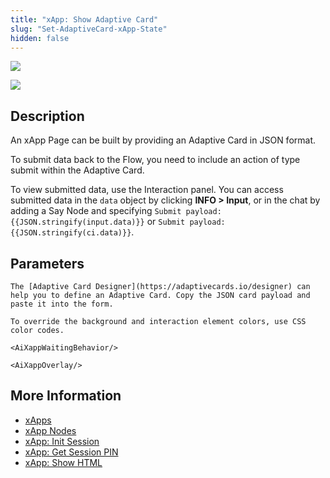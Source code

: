 ```yaml
---
title: "xApp: Show Adaptive Card"
slug: "Set-AdaptiveCard-xApp-State"
hidden: false
---
```



<a href="/release-notes/4.75"><img noZoom src="https://img.shields.io/badge/Updated in-v4.75-blue.svg" /></a>


<Frame>
  <img class="image-center" src="/_assets/ai/develop/node-reference/xApp/set-AdaptiveCard-xApp-state.png" style={{ width: 'auto' }} />
</Frame>

## Description

An xApp Page can be built by providing an Adaptive Card in JSON format.

To submit data back to the Flow, you need to include an action of type submit within the Adaptive Card.

To view submitted data, use the Interaction panel. You can access submitted data in the `data` object by clicking **INFO > Input**, or in the chat by adding a Say Node and specifying <code>Submit payload: &lcub;&lcub;JSON.stringify(input.data)&rcub;&rcub;</code> or <code>Submit payload: &lcub;&lcub;JSON.stringify(ci.data)&rcub;&rcub;</code>.

<AiXappCustomNode/>

## Parameters

<AccordionGroup>
  <Accordion title="AdaptiveCard Definition">

    The [Adaptive Card Designer](https://adaptivecards.io/designer) can help you to define an Adaptive Card. Copy the JSON card payload and paste it into the form.
  </Accordion>

  <Accordion title="Style Overrides">

    To override the background and interaction element colors, use CSS color codes.

    <AiXappWaitingBehavior/>

    <AiXappOverlay/>
  </Accordion>
</AccordionGroup>

## More Information

- [xApps](/xApps/overview)
- [xApp Nodes](/ai/agents/develop/node-reference/xApp/overview)
- [xApp: Init Session](/ai/agents/develop/node-reference/xApp/init-xApp-session)
- [xApp: Get Session PIN](/ai/agents/develop/node-reference/xApp/get-xApp-session-PIN)
- [xApp: Show HTML](/ai/agents/develop/node-reference/xApp/set-html-xApp-state)